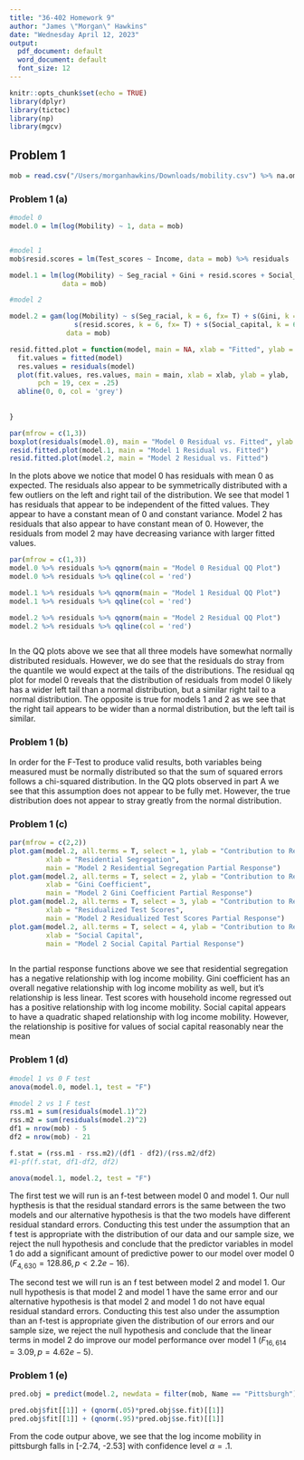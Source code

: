 ```yaml
---
title: "36-402 Homework 9"
author: "James \"Morgan\" Hawkins"
date: "Wednesday April 12, 2023"
output:
  pdf_document: default
  word_document: default
  font_size: 12
---
```



```r
knitr::opts_chunk$set(echo = TRUE)
library(dplyr)
library(tictoc)
library(np)
library(mgcv)

```


## Problem 1


```r
mob = read.csv("/Users/morganhawkins/Downloads/mobility.csv") %>% na.omit
```


### Problem 1 (a)


```r
#model 0
model.0 = lm(log(Mobility) ~ 1, data = mob)


#model 1 
mob$resid.scores = lm(Test_scores ~ Income, data = mob) %>% residuals

model.1 = lm(log(Mobility) ~ Seg_racial + Gini + resid.scores + Social_capital, 
             data = mob)

#model 2

model.2 = gam(log(Mobility) ~ s(Seg_racial, k = 6, fx= T) + s(Gini, k = 6, fx= T) + 
                s(resid.scores, k = 6, fx= T) + s(Social_capital, k = 6, fx= T), 
              data = mob)


```


```r
resid.fitted.plot = function(model, main = NA, xlab = "Fitted", ylab = "Residual"){
  fit.values = fitted(model)
  res.values = residuals(model)
  plot(fit.values, res.values, main = main, xlab = xlab, ylab = ylab, 
       pch = 19, cex = .25)
  abline(0, 0, col = 'grey')
  
  
}

par(mfrow = c(1,3))
boxplot(residuals(model.0), main = "Model 0 Residual vs. Fitted", ylab = "Residual")
resid.fitted.plot(model.1, main = "Model 1 Residual vs. Fitted")
resid.fitted.plot(model.2, main = "Model 2 Residual vs. Fitted")

```



In the plots above we notice that model 0 has residuals with mean 0 as expected. The residuals also appear to be symmetrically distributed with a few outliers on the left and right tail of the distribution. We see that model 1 has residuals that appear to be independent of the fitted values. They appear to have a constant mean of 0 and constant variance. Model 2 has residuals that also appear to have constant mean of 0. However, the residuals from model 2 may have decreasing variance with larger fitted values.


```r
par(mfrow = c(1,3))
model.0 %>% residuals %>% qqnorm(main = "Model 0 Residual QQ Plot")
model.0 %>% residuals %>% qqline(col = 'red')

model.1 %>% residuals %>% qqnorm(main = "Model 1 Residual QQ Plot")
model.1 %>% residuals %>% qqline(col = 'red')

model.2 %>% residuals %>% qqnorm(main = "Model 2 Residual QQ Plot")
model.2 %>% residuals %>% qqline(col = 'red')



```


In the QQ plots above we see that all three models have somewhat normally distributed residuals. However, we do see that the residuals do stray from the quantile we would expect at the tails of the distributions. The residual qq plot for model 0 reveals that the distribution of residuals from model 0 likely has a wider left tail than a normal distribution, but a similar right tail to a normal distribution. The opposite is true for models 1 and 2 as we see that the right tail appears to be wider than a normal distribution, but the left tail is similar.


### Problem 1 (b)


In order for the F-Test to produce valid results, both variables being measured must be normally distributed so that the sum of squared errors follows a chi-squared distribution. In the QQ plots observed in part A we see that this assumption does not appear to be fully met. However, the true distribution does not appear to stray greatly from the normal distribution.


### Problem 1 (c)


```r
par(mfrow = c(2,2))
plot.gam(model.2, all.terms = T, select = 1, ylab = "Contribution to Response", 
         xlab = "Residential Segregation", 
         main = "Model 2 Residential Segregation Partial Response")
plot.gam(model.2, all.terms = T, select = 2, ylab = "Contribution to Response", 
         xlab = "Gini Coefficient", 
         main = "Model 2 Gini Coefficient Partial Response")
plot.gam(model.2, all.terms = T, select = 3, ylab = "Contribution to Response", 
         xlab = "Residualized Test Scores", 
         main = "Model 2 Residualized Test Scores Partial Response")
plot.gam(model.2, all.terms = T, select = 4, ylab = "Contribution to Response", 
         xlab = "Social Capital", 
         main = "Model 2 Social Capital Partial Response")



```


In the partial response functions above we see that residential segregation has a negative relationship with log income mobility. Gini coefficient has an overall negative relationship with log income mobility as well, but it's relationship is less linear. Test scores with household income regressed out has a positive relationship with log income mobility. Social capital appears to have a quadratic shaped relationship with log income mobility. However, the relationship is positive for values of social capital reasonably near the mean


### Problem 1 (d)


```r
#model 1 vs 0 F test
anova(model.0, model.1, test = "F")

#model 2 vs 1 F test
rss.m1 = sum(residuals(model.1)^2)
rss.m2 = sum(residuals(model.2)^2)
df1 = nrow(mob) - 5
df2 = nrow(mob) - 21

f.stat = (rss.m1 - rss.m2)/(df1 - df2)/(rss.m2/df2)
#1-pf(f.stat, df1-df2, df2)

anova(model.1, model.2, test = "F")

```


The first test we will run is an f-test between model 0 and model 1. Our null hypthesis is that the residual standard errors is the same between the two models and our alternative hypothesis is that the two models have different residual standard errors. Conducting this test under the assumption that an f test is appropriate with the distribution of our data and our sample size, we reject the null hypothesis and conclude that the predictor variables in model 1 do add a significant amount of predictive power to our model over model 0 ($F_{4,630} = 128.86, p < 2.2e-16$).


The second test we will run is an f test between model 2 and model 1. Our null hypothesis is that model 2 and model 1 have the same error and our alternative hypothesis is that model 2 and model 1 do not have equal residual standard errors. Conducting this test also under the assumption than an f-test is appropriate given the distribution of our errors and our sample size, we reject the null hypothesis and conclude that the linear terms in model 2 do improve our model performance over model 1 ($F_{16,614} = 3.09, p = 4.62e-5$).  


### Problem 1 (e)


```r
pred.obj = predict(model.2, newdata = filter(mob, Name == "Pittsburgh"), se.fit = T)

pred.obj$fit[[1]] + (qnorm(.05)*pred.obj$se.fit)[[1]]
pred.obj$fit[[1]] + (qnorm(.95)*pred.obj$se.fit)[[1]]

```


From the code outpur above, we see that the log income mobility in pittsburgh falls in [-2.74, -2.53] with confidence level $\alpha = .1$.






